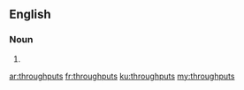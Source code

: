 ==English==

===Noun===
{{head|en|noun plural form}}

# {{plural of|throughput|lang=en}}

[[ar:throughputs]]
[[fr:throughputs]]
[[ku:throughputs]]
[[my:throughputs]]